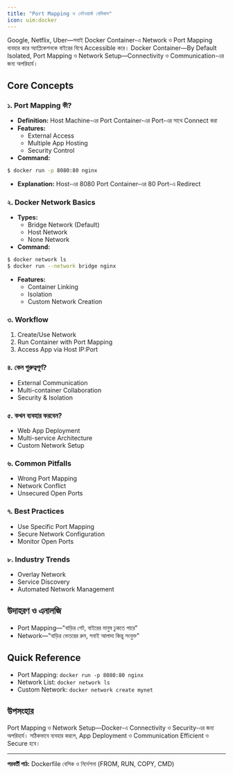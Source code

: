 ```yaml
---
title: "Port Mapping ও নেটওয়ার্ক বেসিকস"
icon: uim:docker
---
```


Google, Netflix, Uber—সবাই Docker Container-এ Network ও Port Mapping ব্যবহার করে অ্যাপ্লিকেশনকে বাইরের বিশ্বে Accessible করে। Docker Container—By Default Isolated, Port Mapping ও Network Setup—Connectivity ও Communication-এর জন্য অপরিহার্য।

## Core Concepts

### ১. Port Mapping কী?
- **Definition:** Host Machine-এর Port Container-এর Port-এর সাথে Connect করা
- **Features:**
    - External Access
    - Multiple App Hosting
    - Security Control
- **Command:**
```bash
$ docker run -p 8080:80 nginx
```
- **Explanation:** Host-এর 8080 Port Container-এর 80 Port-এ Redirect

### ২. Docker Network Basics
- **Types:**
    - Bridge Network (Default)
    - Host Network
    - None Network
- **Command:**
```bash
$ docker network ls
$ docker run --network bridge nginx
```
- **Features:**
    - Container Linking
    - Isolation
    - Custom Network Creation

### ৩. Workflow
1. Create/Use Network
2. Run Container with Port Mapping
3. Access App via Host IP:Port

### ৪. কেন গুরুত্বপূর্ণ?
- External Communication
- Multi-container Collaboration
- Security & Isolation

### ৫. কখন ব্যবহার করবেন?
- Web App Deployment
- Multi-service Architecture
- Custom Network Setup

### ৬. Common Pitfalls
- Wrong Port Mapping
- Network Conflict
- Unsecured Open Ports

### ৭. Best Practices
- Use Specific Port Mapping
- Secure Network Configuration
- Monitor Open Ports

### ৮. Industry Trends
- Overlay Network
- Service Discovery
- Automated Network Management

## উদাহরণ ও এনালজি
- Port Mapping—"বাড়ির গেট, বাইরের মানুষ ঢুকতে পারে"
- Network—"বাড়ির ভেতরের রুম, সবাই আলাদা কিন্তু সংযুক্ত"

## Quick Reference
- Port Mapping: `docker run -p 8080:80 nginx`
- Network List: `docker network ls`
- Custom Network: `docker network create mynet`

## উপসংহার

Port Mapping ও Network Setup—Docker-এ Connectivity ও Security-এর জন্য অপরিহার্য। সঠিকভাবে ব্যবহার করলে, App Deployment ও Communication Efficient ও Secure হবে।

---

**পরবর্তী পাঠ:** Dockerfile বেসিক ও নির্দেশনা (FROM, RUN, COPY, CMD)
